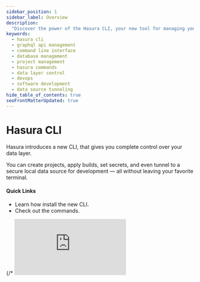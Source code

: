 ```yaml
---
sidebar_position: 1
sidebar_label: Overview
description:
  "Discover the power of the Hasura CLI, your new tool for managing your Hasura projects directly from your terminal."
keywords:
  - hasura cli
  - graphql api management
  - command line interface
  - database management
  - project management
  - hasura commands
  - data layer control
  - devops
  - software development
  - data source tunneling
hide_table_of_contents: true
seoFrontMatterUpdated: true
---
```



# Hasura CLI

<div className="overview-header">
  <div className="overview-text">
    <p>Hasura introduces a new CLI, that gives you complete control over your data layer.</p>
    <p>
      You can create projects, apply builds, set secrets, and even tunnel to a secure local data source for development
      — all without leaving your favorite terminal.
    </p>
    <h4>Quick Links</h4>
    <ul>
      <li>
        <VersionedLink to="/cli/installation/">Learn how install the new CLI.</VersionedLink>
      </li>
      <li>
        <VersionedLink to="/cli/commands/">Check out the commands.</VersionedLink>
      </li>
    </ul>
  </div>
  {/* <iframe
    src="https://www.youtube.com/embed/o-MJmypRPro"
    frameBorder="0"
    allow="accelerometer; autoplay; encrypted-media; gyroscope; picture-in-picture"
    allowFullScreen
  /> */}
</div>

<div className="overview-gallery">
  <VersionedLink to="/cli/installation/#install-instructions-for-linuxmacs">
    <div className="card">
      <h3>Install the CLI for macOS</h3>
      <p>Click here to learn how to install the CLI.</p>
    </div>
  </VersionedLink>
  <VersionedLink to="/cli/installation/#install-instructions-for-linuxmacs">
    <div className="card">
      <h3>Install the CLI for Linux</h3>
      <p>Click here to learn how to install the CLI.</p>
    </div>
  </VersionedLink>
  <VersionedLink to="/cli/installation/#install-instructions-for-windows">
    <div className="card">
      <h3>Install the CLI for Windows</h3>
      <p>Click here to learn how to install the CLI.</p>
    </div>
  </VersionedLink>
</div>
